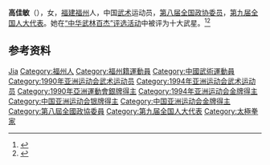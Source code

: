 {{Infobox sportsperson
| headercolor    = #FFF444
| name           = 高佳敏
| image          =
| imagesize      = 
| caption        =
| birthname      =
| fullname       =
| nickname       =
| nationality    = {{PRC}}{{to}}{{USA}}{{fact}}
| residence      =
| birthdate      = 1966年6月26日
| birthplace     = {{CHN}}
| height         = 
| weight         = 
| website        = 
| country        = {{CHN}}
| sport          = [[武術|武術]]套路
| collegeteam    =
| club           =
| team           = 福建武术队
| turnedpro      =
| coach          = 
| retired        = 1999
| coaching       = 自1999年以来 
| worlds         =
| regionals      =
| nationals      =
| olympics       =
| paralympics    =
| highestranking =
| pb             =
| medaltemplates = 
{{MedalCompetition | [[世界武術錦標賽|世界武術錦標賽]]}}
{{MedalGold | [[1991年世界武术锦标赛|1991年 河内]] |女子太极剑 }}
{{MedalCompetition | [[亞洲運動會|亞洲運動會]]}}
{{MedalGold | [[1994年亞洲運動會|1994年 广岛]] | 女子太极拳 }}
{{MedalGold | [[1998年亞洲運動會|1998年 曼谷]] | 女子太极拳 }}
{{MedalSilver | [[1990年亞洲運動會|1990年 北京]] | 女子太极拳 }}
{{MedalCompetition | [[东亚运动会|东亚运动会]]}}
{{MedalGold | [[1993年东亚运动会|1993年 上海]] | 女子太极拳 }}
{{MedalGold | [[1997年东亚运动会|1997年 釜山]] | 女子太极拳 }}
| show-medals    = yes
}}
'''高佳敏'''（{{bd|1966年|}}），女，[[福建|福建]][[福州|福州]]人，中国[[武术|武术]]运动员，[[第八届全国政协委员|第八届全国政协委员]]，[[第九届全国人大代表|第九届全国人大代表]]。她在[[“中华武林百杰”评选活动|“中华武林百杰”评选活动]]中被评为十大武星。<ref>{{Cite book|title=历届全国政协委员人名辞典|author=|publisher=中国国际广播出版社|year=1996|isbn=9787507813746|location=北京|pages=286}}</ref><ref>{{Cite book|title=中华人民共和国职官志|author=何虎生, 李耀东, 向常福主编|publisher=中国社会出版社|year=2003|isbn=9787800883934|location=北京|pages=}}</ref>

== 参考资料 ==
{{reflist}}

{{中国人物小作品}}

{{Authority control}}
{{DEFAULTSORT:Gao高}}
[[Category:高姓|Jia]]
[[Category:福州人|Category:福州人]]
[[Category:福州籍運動員|Category:福州籍運動員]]
[[Category:中國武術運動員|Category:中國武術運動員]]
[[Category:1990年亚洲运动会武术运动员|Category:1990年亚洲运动会武术运动员]]
[[Category:1994年亚洲运动会武术运动员|Category:1994年亚洲运动会武术运动员]]
[[Category:1990年亞洲運動會銀牌得主|Category:1990年亞洲運動會銀牌得主]]
[[Category:1994年亚洲运动会金牌得主|Category:1994年亚洲运动会金牌得主]]
[[Category:中国亚洲运动会银牌得主|Category:中国亚洲运动会银牌得主]]
[[Category:中国亚洲运动会金牌得主|Category:中国亚洲运动会金牌得主]]
[[Category:第八屆全國政協委員|Category:第八屆全國政協委員]]
[[Category:第九届全国人大代表|Category:第九届全国人大代表]]
[[Category:太極拳家|Category:太極拳家]]